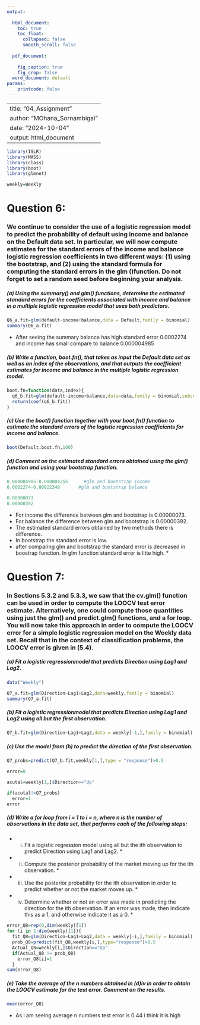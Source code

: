 ---
output:
  
  html_document:
    toc: true
    toc_float:
      collapsed: false
      smooth_scroll: false
        
  pdf_document:
    
    fig_caption: true
    fig_crop: false
  word_document: default
params:
    printcode: false
---

---
title: "04_Assignment"
author: "MOhana_Sornambigai"
date: "2024-10-04"
output: html_document
---



```{r}
library(ISLR)
library(MASS)
library(class)
library(boot)
library(glmnet)
```



```{r}
weekly=Weekly
```
# Question 6:

### We continue to consider the use of a logistic regression model to predict the probability of default using income and balance on the Default data set. In particular, we will now compute estimates for the standard errors of the income and balance logistic regression coefficients in two different ways: (1) using the bootstrap, and (2) using the standard formula for computing the standard errors in the glm ()function. Do not forget to set a random seed before beginning your analysis.

##### (a) Using the summary() and glm() functions, determine the estimated standard errors for the coefficients associated with income and balance in a multiple logistic regression model that uses both predictors.


```{r}
Q6_a.fit=glm(default~income+balance,data = Default,family = binomial)
summary(Q6_a.fit)
```
- After seeing the summary balance has high standard error 0.0002274 and income has small compare to balance 0.000004985

##### (b) Write a function, boot.fn(), that takes as input the Default data set as well as an index of the observations, and that outputs the coefficient estimates for income and balance in the multiple logistic regression model.


```{r}
boot.fn=function(data,index){
  q6_b.fit=glm(default~income+balance,data=data,family = binomial,subset = index)
  return(coef(q6_b.fit))
}
```

##### (c) Use the boot() function together with your boot.fn() function to estimate the standard errors of the logistic regression coefficients for income and balance.

```{r}
boot(Default,boot.fn,100)
```
##### (d) Comment on the estimated standard errors obtained using the glm() function and using your bootstrap function.

```{r}

0.000004985-0.000004255      #glm and bootstrap income
0.0002274-0.00022348       #glm and bootstrap balance

```


```{r}

0.00000073
0.00000392

```
 
   - For income the difference between glm and bootstrap is 0.00000073.
   - For balance the difference between glm and bootstrap is 0.00000392.
   - The estimated standard errors obtained by two methods there is difference.
   - In bootstrap the standard error is low.
 * after comparing glm and bootstrap the standard error is decreased in boostrap function.
In glm function standard error is litte high. *


# Question 7:

### In Sections 5.3.2 and 5.3.3, we saw that the cv.glm() function can be used in order to compute the LOOCV test error estimate. Alternatively, one could compute those quantities using just the glm() and predict.glm() functions, and a for loop. You will now take this approach in order to compute the LOOCV error for a simple logistic regression model on the Weekly data set. Recall that in the context of classification problems, the LOOCV error is given in (5.4).


##### (a) Fit a logistic regressionmodel that predicts Direction using Lag1 and Lag2.

```{r}
data("Weekly")
```

```{r}
Q7_a.fit=glm(Direction~Lag1+Lag2,data=weekly,family = binomial)
summary(Q7_a.fit)
```

##### (b) Fit a logistic regressionmodel that predicts Direction using Lag1 and Lag2 using all but the first observation.

```{r}
Q7_b.fit=glm(Direction~Lag1+Lag2,data = weekly[-1,],family = binomial)
```

##### (c) Use the model from (b) to predict the direction of the first observation.

```{r}
Q7_probs=predict(Q7_b.fit,weekly[1,],type = "response")>0.5

```


```{r}
error=0
```


```{r}

acutal=weekly[1,]$Direction=="Up"

```


```{r}
if(acutal!=Q7_probs)
  error=1
error
```
##### (d) Write a for loop from i = 1 to i = n, where n is the number of observations in the data set, that performs each of the following steps:
 * i. Fit a logistic regression model using all but the ith observation to predict Direction using Lag1 and Lag2. *
 * ii. Compute the posterior probability of the market moving up for the ith observation. *
 * iii. Use the posterior probability for the ith observation in order to predict whether or not the market moves up. *
 * iv. Determine whether or not an error was made in predicting the direction for the ith observation. If an error was made, then indicate this as a 1, and otherwise indicate it as a 0. *

```{r}
error_Q8=rep(0,dim(weekly)[1])
for (i in 1:dim(weekly)[1]){
  fit_Q8=glm(Direction~Lag1+Lag2,data = weekly[-i,],family = binomial)
  prob_Q8=predict(fit_Q8,weekly[i,],type="response")>0.5
  Actual_Q8=weekly[i,]$Direction=="Up"
  if(Actual_Q8 != prob_Q8)
    error_Q8[i]=1
  }
sum(error_Q8)

```

##### (e) Take the average of the n numbers obtained in (d)iv in order to obtain the LOOCV estimate for the test error. Comment on the results.

```{r}
mean(error_Q8)
```

 - As i am seeing average n numbers test error is 0.44  i think it is high